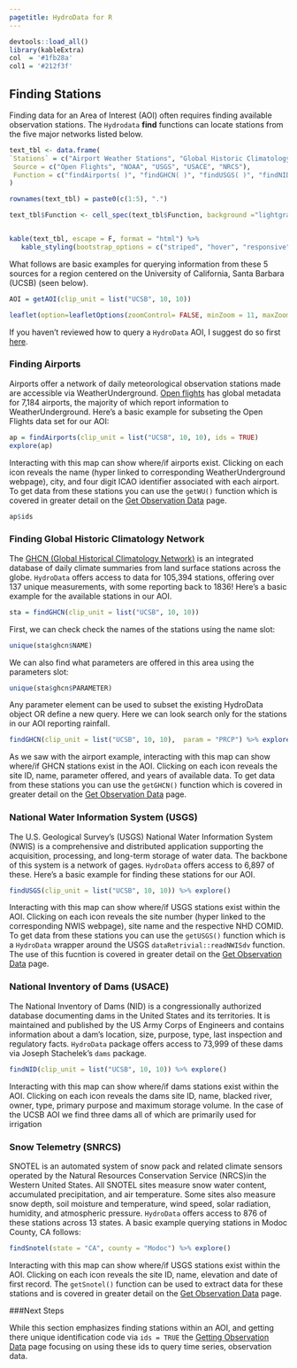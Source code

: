 ```yaml
---
pagetitle: HydroData for R
---
```


```r
devtools::load_all()
library(kableExtra)
col  = '#1fb28a'
col1 = '#212f3f'
```

## Finding Stations 

Finding data for an Area of Interest (AOI) often requires finding available observation stations. The `Hydrodata` **find** functions can locate stations from the five major networks listed below.

```r
text_tbl <- data.frame(
`Stations` = c("Airport Weather Stations", "Global Historic Climatology Network", "National Water Information System","National Inventory of Dams", "Snow Telemetry"),
 Source = c("Open Flights", "NOAA", "USGS", "USACE", "NRCS"),
 Function = c("findAirports( )", "findGHCN( )", "findUSGS( )", "findNID( )", "findSnotel( )")
) 

rownames(text_tbl) = paste0(c(1:5), ".")

text_tbl$Function <- cell_spec(text_tbl$Function, background ="lightgray", color = col1)


kable(text_tbl, escape = F, format = "html") %>%
   kable_styling(bootstrap_options = c("striped", "hover", "responsive"))

```

What follows are basic examples for querying information from these 5 sources for a region centered on the University of California, Santa Barbara (UCSB) (seen below). 

```r
AOI = getAOI(clip_unit = list("UCSB", 10, 10))

leaflet(option=leafletOptions(zoomControl= FALSE, minZoom = 11, maxZoom = 11)) %>% addProviderTiles(providers$CartoDB.Positron) %>% addPolygons(data = AOI,fillColor = col, color = col1, weight = 2)
```

If you haven't reviewed how to query a `HydroData` AOI, I suggest do so first [here](aoi.html). 

### Finding Airports

Airports offer a network of daily meteorological observation stations made are accessible via WeatherUnderground. [Open flights](https://openflights.org/data.html) has global metadata for 7,184 airports, the majority of which report information to WeatherUnderground. Here's a basic example for subseting the Open Flights data set for our AOI:

```r
ap = findAirports(clip_unit = list("UCSB", 10, 10), ids = TRUE)
explore(ap)
```

Interacting with this map can show where/if airports exist. Clicking on each icon reveals the name (hyper linked to corresponding WeatherUnderground webpage), city, and four digit ICAO identifier associated with each airport. To get data from these stations you can use the `getWU()` function which is covered in greater detail on the [Get Observation Data](get_tab.html) page. 

```r
ap$ids
```

### Finding Global Historic Climatology Network

The [GHCN (Global Historical Climatology Network)](https://www.ncdc.noaa.gov/data-access/land-based-station-data/land-based-datasets/global-historical-climatology-network-ghcn) is an integrated database of daily climate summaries from land surface stations across the globe. `HydroData` offers access to data for 105,394 stations, offering over 137 unique measurements, with some reporting back to 1836! Here's a basic example for the available stations in our AOI.

```r
sta = findGHCN(clip_unit = list("UCSB", 10, 10)) 
```

First, we can check check the names of the stations using the name slot:

```r
unique(sta$ghcn$NAME)
```

We can also find what parameters are offered in this area using the parameters slot: 

```r
unique(sta$ghcn$PARAMETER)
```

Any parameter element can be used to subset the existing HydroData object OR define a new query. Here we can look search only for the stations in our AOI reporting rainfall.

```r
findGHCN(clip_unit = list("UCSB", 10, 10),  param = "PRCP") %>% explore()
```

As we saw with the airport example, interacting with this map can show where/if GHCN stations exist in the AOI. Clicking on each icon reveals the site ID, name, parameter offered, and years of available data. To get data from these stations you can use the `getGHCN()` function which is covered in greater detail on the [Get Observation Data](get_tab.html) page. 

### National Water Information System (USGS)

The U.S. Geological Survey's (USGS) National Water Information System (NWIS) is a comprehensive and distributed application supporting the acquisition, processing, and long-term storage of water data. The backbone of this system is a network of gages. `HydroData` offers access to 6,897 of these. Here's a basic example for finding these stations for our AOI.

```r
findUSGS(clip_unit = list("UCSB", 10, 10)) %>% explore()
```

Interacting with this map can show where/if USGS stations exist within the AOI. Clicking on each icon reveals the site number (hyper linked to the corresponding NWIS webpage), site name and the respective NHD COMID. To get data from these stations you can use the `getUSGS()` function which is a `HydroData` wrapper around the USGS `dataRetrivial::readNWISdv` function. The use of this fucntion is covered in greater detail on the [Get Observation Data](get_tab.html) page. 

### National Inventory of Dams (USACE)

The National Inventory of Dams (NID) is a congressionally authorized database documenting dams in the United States and its territories. It is maintained and published by the US Army Corps of Engineers and contains information about a dam's location, size, purpose, type, last inspection and regulatory facts. `HydroData` package offers access to 73,999 of these dams via Joseph Stachelek's `dams` package.

```r
findNID(clip_unit = list("UCSB", 10, 10)) %>% explore()
```

Interacting with this map can show where/if dams stations exist within the AOI. Clicking on each icon reveals the dams site ID, name, blacked river, owner, type, primary purpose and maximum storage volume. In the case of the UCSB AOI we find three dams all of which are primarily used for irrigation

### Snow Telemetry (SNRCS)

SNOTEL is an automated system of snow pack and related climate sensors operated by the Natural Resources Conservation Service (NRCS)in the Western United States. All SNOTEL sites measure snow water content, accumulated precipitation, and air temperature. Some sites also measure snow depth, soil moisture and temperature, wind speed, solar radiation, humidity, and atmospheric pressure. `HydroData` offers access to 876 of these stations across 13 states. A basic example querying stations in Modoc County, CA follows:

```r

findSnotel(state = "CA", county = "Modoc") %>% explore()
```

Interacting with this map can show where/if USGS stations exist within the AOI. Clicking on each icon reveals the site ID, name, elevation and date of first record. The `getSnotel()` function can be used to extract data for these stations and is covered in greater detail on the [Get Observation Data](get_tab.html) page. 

###Next Steps

While this section emphasizes finding stations within an AOI, and getting there unique identification code via `ids = TRUE` the [Getting Observation Data](get_tab.html) page focusing on using these ids to query time series, observation data. 


